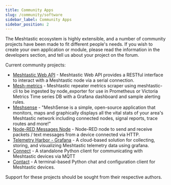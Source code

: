 ```yaml
---
title: Community Apps
slug: /community/software
sidebar_label: Community Apps
sidebar_position: 2
---
```


The Meshtastic ecosystem is highly extensible, and a number of community projects have been made to fit different people's needs. If you wish to create your own application or module, please read the information in the developers section, and tell us about your project on the forum.

Current community projects:

- [Meshtastic Web API](/docs/community/software/meshtastic-web-api) - Meshtastic Web API provides a RESTful interface to interact with a Meshtastic node via a serial connection.
- [Mesh-metrics](/docs/community/software/community-mesh-metrics) - Meshtastic repeater metrics scraper using meshtastic-cli to be ingested by node_exporter for use in Prometheus or Victoria Metrics Time series DB with a Grafana dashboard and sample alerting rules.
- [Meshsense](/docs/community/software/meshsense) - "MeshSense is a simple, open-source application that monitors, maps and graphically displays all the vital stats of your area's Meshtastic network including connected nodes, signal reports, trace routes and more!"
- [Node-RED Messages Node](/docs/community/software/community-node-red-messages) - Node-RED node to send and receive packets / text messages from a device connected via HTTP.
- [Telemetry Harbor - Grafana](/docs/community/software/telemetry-harbor) - A cloud-based solution for collecting, storing, and visualizing Meshtastic telemetry data using grafana.
- [Connect](https://github.com/pdxlocations/connect) - A standalone Python client for communicating with Meshtastic devices via MQTT
- [Contact](https://github.com/pdxlocations/contact) - A terminal-based Python chat and configuration client for Meshtastic devices.

Support for these projects should be sought from their respective authors.
